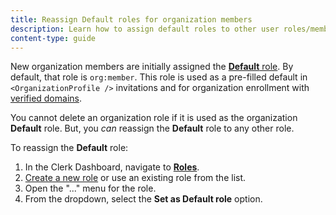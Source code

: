 ```yaml
---
title: Reassign Default roles for organization members
description: Learn how to assign default roles to other user roles/members in any B2C/B2B SaaS that’s powered by Clerk.
content-type: guide
---
```


New organization members are initially assigned the [**Default** role](/docs/organizations/roles-permissions#the-default-role-for-members). By default, that role is `org:member`. This role is used as a pre-filled default in `<OrganizationProfile />` invitations and for organization enrollment with [verified domains](/docs/organizations/verified-domains).

You cannot delete an organization role if it is used as the organization **Default** role. But, you _can_ reassign the **Default** role to any other role.

To reassign the **Default** role:

1. In the Clerk Dashboard, navigate to [**Roles**](https://dashboard.clerk.com/last-active?path=organizations-settings/roles).
1. [Create a new role](/docs/organizations/create-roles-permissions#create-a-new-role-for-your-organization) or use an existing role from the list.
1. Open the "..." menu for the role.
1. From the dropdown, select the **Set as Default role** option.
